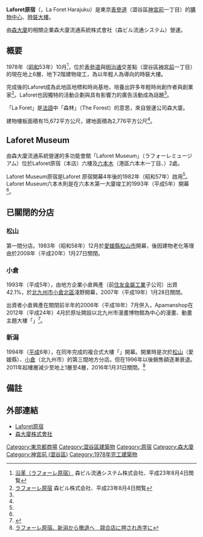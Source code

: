 {{Infobox shopping mall 
| shopping_mall_name = Laforet原宿<br />ラフォーレ原宿
| image = Laforet-Harajuku-Tokyo-01.jpg
| image_width  = 300px
| caption =
| location = [[東京都|東京都]][[澀谷區|澀谷區]][[神宮前_(澀谷區)|神宮前]]1-11-6
| opening_date = 1978年（[[昭和|昭和]]53年）2月11日
| closing_date = 
| developer = 
| manager = 森大廈流通系統
| owner = [[森大廈|森大廈]]
| architect    = 
| number_of_stores = 123店
| number_of_anchors =
| floor_area = 15,672
| floors = 地上6層、地下2層
| parking = 42台
| website = [http://www.laforet.ne.jp/ Laforet原宿官方網站]
}}
'''Laforet原宿'''（{{jpn|j=ラフォーレ原宿|hg=ラフォーレはらじゅく}}，La Foret Harajuku）是東京[[表參道|表參道]]（澀谷區[[神宮前_(澀谷區)|神宮前]]一丁目）的[[購物中心|購物中心]]、[[時裝大樓|時裝大樓]]。

由[[森大廈|森大廈]]的相關企業森大廈流通系統株式會社（森ビル流通システム）營運。

== 概要 ==
1978年（[[昭和|昭和]]53年）10月<ref name="history">[http://www.laforet.ne.jp/company_info/group.html 沿革（ラフォーレ原宿）] {{Wayback|url=http://www.laforet.ne.jp/company_info/group.html |date=20170914035146 }} 森ビル流通システム株式会社、平成23年8月4日閲覧</ref>，位於[[表參道|表參道]]與[[明治通_(東京都)|明治通]]交差點（澀谷區[[神宮前_(澀谷區)|神宮前]]一丁目）的現在地上6層、地下2階建物竣工，為以年輕人為導向的時裝大樓。

完成後的Laforet成為此地區地標和時尚基地，培養出許多年輕時尚創作者與創業家<ref name="moribuild">[http://www.mori.co.jp/projects/laforet/ ラフォーレ原宿] {{Wayback|url=http://www.mori.co.jp/projects/laforet/ |date=20180720031639 }} 森ビル株式会社、平成23年8月4日閲覧</ref>。Laforet也因獨特的活動企劃與具有影響力的廣告活動成為話題<ref name="moribuild"/>。

「La Foret」是[[法語|法語]]中「森林」（The Forest）的意思，來自營運公司森大廈。

建物樓板面積有15,672平方公尺，建地面積為2,776平方公尺<ref name="moribuild"/>。

== Laforet Museum ==
由森大廈流通系統營運的多功能會館「Laforet Museum」（ラフォーレミュージアム）位於Laforet原宿（本店）六樓及[[六本木|六本木]]（港區六本木一丁目、{{link-ja|六本木第一大廈|六本木ファーストビル}}）2處。

Laforet Museum原宿是Laforet 原宿開幕4年後的1982年（昭和57年）啟用<ref name="history"/>。Laforet Museum六本木則是在六本木第一大廈竣工的1993年（平成5年）開幕<ref name="history"/>。

== 已關閉的分店 ==
=== 松山 ===
第一間分店。1983年（昭和58年）12月於[[愛媛縣|愛媛縣]][[松山市|松山市]]{{link-ja|松山中央商店街|松山中央商店街}}開幕，後因建物老化等理由於2008年（平成20年）1月27日關閉。

=== 小倉 ===
1993年（平成5年），由地方企業小倉興產（前[[住友金屬工業|住友金屬工業]]子公司）出資42.1%，於[[北九州市|北九州市]][[小倉北區|小倉北區]]淺野開幕，2007年（平成19年）1月28日關閉。

出資者小倉興產在關閉前半年的2006年（平成18年）7月併入{{link-ja|Apamanshop Holdings|アパマンショップホールディングス}}，Apamanshop在2012年（平成24年）4月於原址開設以北九州市漫畫博物館為中心的漫畫、動畫主題大樓「{{link-ja|Aruaru City|あるあるCity}}」<ref>{{Cite web |url=http://aruarucity.com/ |title=あるあるCity |access-date=2016-03-20 |archive-url=https://web.archive.org/web/20180519205713/http://aruarucity.com/ |archive-date=2018-05-19 |dead-url=yes }}</ref>。

=== 新潟 ===
1994年（[[平成|平成]]6年），在同年完成的複合式大樓「{{link-ja|NEXT21 (新潟市)|NEXT21 (新潟市)|NEXT21}}」開幕。開業時是次於[[松山市|松山]]（愛媛縣）、[[小倉北區|小倉]]（北九州市）的第三間地方分店。但在1996年以後銷售額逐漸衰退。2011年起樓層減少至地上1層至4層，2016年1月31日關閉。<ref>[http://headlines.yahoo.co.jp/hl?a=20150715-00000012-asahi-bus_all= ラフォーレ原宿、新潟から撤退へ　競合店に押され赤字に]{{dead link|date=2018年5月 |bot=InternetArchiveBot |fix-attempted=yes }}</ref>

== 備註 ==
{{Reflist}}

== 外部連結 ==
* [http://www.laforet.ne.jp/ Laforet原宿] {{Wayback|url=http://www.laforet.ne.jp/ |date=20210117073832 }}
* [http://www.mori.co.jp/ 森大廈株式會社] {{Wayback|url=http://www.mori.co.jp/ |date=20121024074218 }}

{{DEFAULTSORT:Laforet Harajuku}}
[[Category:東京都商場|Category:東京都商場]]
[[Category:澀谷區建築物|Category:澀谷區建築物]]
[[Category:原宿|Category:原宿]]
[[Category:森大廈|Category:森大廈]]
[[Category:神宮前_(澀谷區)|Category:神宮前 (澀谷區)]]
[[Category:1978年完工建築物|Category:1978年完工建築物]]
